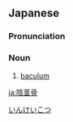 {{also|陰莖骨|阴茎骨}}
==Japanese==
{{wikipedia|lang=ja}}
{{ja-kanjitab|いん|けい|こつ|yomi=o}}

===Pronunciation===
{{ja-pron|yomi=o|いんけいこつ}}

===Noun===
{{ja-noun|kyu=陰莖骨|いんけいこつ}}

# [[baculum]]

[[Category:ja:Skeleton|いんけいこつ]]

[[ja:陰茎骨]]